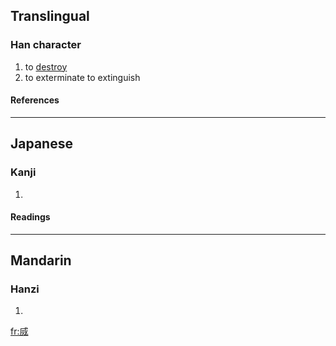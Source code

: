 ==Translingual==
===Han character===
{{Han char|rn=86|rad=火|as=06|sn=10|four=|canj=戈竹一火 (IHMF)}}
# to [[destroy]]
# to exterminate to extinguish
====References====
{{Han ref|kx=0670.120|dkj=19007|dj=1079.070|hdz=21405.180|uh=70D5|ud=28885}}

----
==Japanese==
===Kanji===
{{ja-kanji|grade=|rs=火06}}
# {{defn|Japanese}} 
====Readings====
{{ja-readings|on=[[けつ]] (ketsu), [[けち]] (kechi), [[べつ]] (betsu)|kun=[[ほろびる]] (horobiru), [[ほろぼす]] (horobosu)}}

----
==Mandarin==
===Hanzi===
{{cmn-hanzi|pin=[[xuè]] (xue4)|wg=hsüeh<sup>4</sup>}}
# {{defn|Mandarin}}

[[fr:烕]]